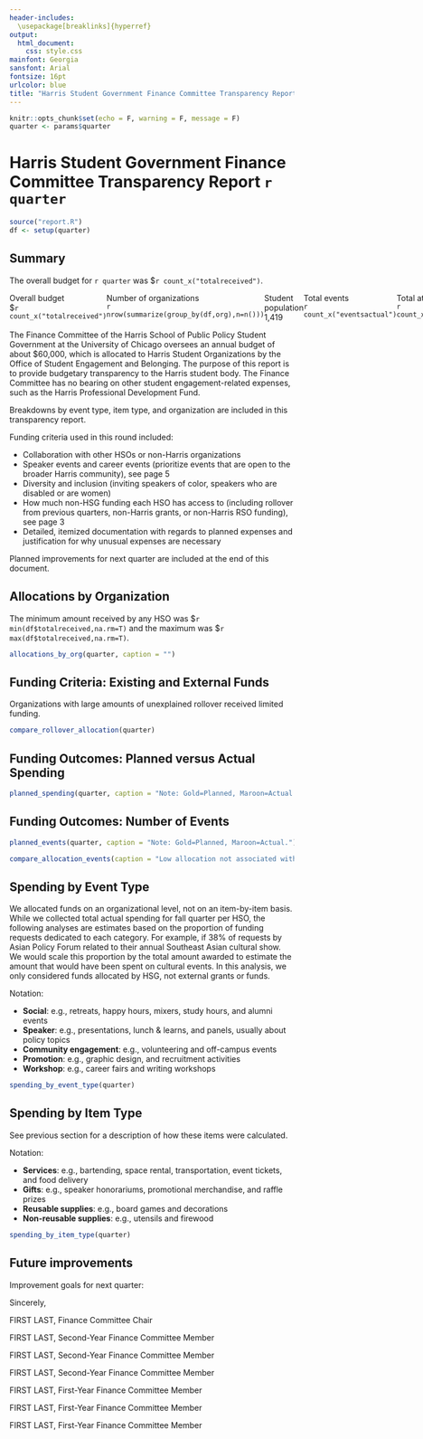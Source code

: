 ```yaml
---
header-includes:
  \usepackage[breaklinks]{hyperref}
output:
  html_document: 
    css: style.css
mainfont: Georgia
sansfont: Arial
fontsize: 16pt
urlcolor: blue
title: "Harris Student Government Finance Committee Transparency Report"
---
```


```r
knitr::opts_chunk$set(echo = F, warning = F, message = F)
quarter <- params$quarter
```

# Harris Student Government Finance Committee Transparency Report `r quarter`

```r
source("report.R")
df <- setup(quarter)
```

## Summary
The overall budget for `r quarter` was $`r count_x("totalreceived")`.

<div style="display:flex;">
  <div class="callout">Overall budget<br />$`r count_x("totalreceived")`</div>
  <div class="callout">Number of organizations<br />`r nrow(summarize(group_by(df,org),n=n()))`</div>
  <div class="callout">Student population<br />1,419</div>
  <div class="callout">Total events<br />`r count_x("eventsactual")`</div>
  <div class="callout">Total attendees<br />`r count_x("attendactual")`</div>
</div>

The Finance Committee of the Harris School of Public Policy Student Government at the University of Chicago oversees an annual budget of about \$60,000, which is allocated to Harris Student Organizations by the Office of Student Engagement and Belonging. The purpose of this report is to provide budgetary transparency to the Harris student body. The Finance Committee has no bearing on other student engagement-related expenses, such as the Harris Professional Development Fund.

Breakdowns by event type, item type, and organization are included in this transparency report. 

Funding criteria used in this round included:

* Collaboration with other HSOs or non-Harris organizations
* Speaker events and career events (prioritize events that are open to the broader Harris community), see page 5
* Diversity and inclusion (inviting speakers of color, speakers who are disabled or are women)
* How much non-HSG funding each HSO has access to (including rollover from previous quarters, non-Harris grants, or non-Harris RSO funding), see page 3
* Detailed, itemized documentation with regards to planned expenses and justification for why unusual expenses are necessary

Planned improvements for next quarter are included at the end of this document.

\newpage 

## Allocations by Organization

The minimum amount received by any HSO was \$`r min(df$totalreceived,na.rm=T)` and the maximum was \$`r max(df$totalreceived,na.rm=T)`.

```r
allocations_by_org(quarter, caption = "")
```

\newpage 

## Funding Criteria: Existing and External Funds 

Organizations with large amounts of unexplained rollover received limited funding.

```r
compare_rollover_allocation(quarter)
```

\newpage 

## Funding Outcomes: Planned versus Actual Spending

```r
planned_spending(quarter, caption = "Note: Gold=Planned, Maroon=Actual.")
```

\newpage 

## Funding Outcomes: Number of Events

```r
planned_events(quarter, caption = "Note: Gold=Planned, Maroon=Actual.")
```

\newpage 

```r
compare_allocation_events(caption = "Low allocation not associated with number of canceled events")
```

## Spending by Event Type

We allocated funds on an organizational level, not on an item-by-item basis. While we collected total actual spending for fall quarter per HSO, the following analyses are estimates based on the proportion of funding requests dedicated to each category. For example, if 38\% of requests by Asian Policy Forum related to their annual Southeast Asian cultural show. We would scale this proportion by the total amount awarded to estimate the amount that would have been spent on cultural events. In this analysis, we only considered funds allocated by HSG, not external grants or funds.

Notation:

* **Social**: e.g., retreats, happy hours, mixers, study hours, and alumni events
* **Speaker**: e.g., presentations, lunch \& learns, and panels, usually about policy topics
* **Community engagement**: e.g., volunteering and off-campus events
* **Promotion**: e.g., graphic design, and recruitment activities
* **Workshop**: e.g., career fairs and writing workshops

```r
spending_by_event_type(quarter)
```

## Spending by Item Type

See previous section for a description of how these items were calculated.

Notation:

* **Services**: e.g.,  bartending, space rental, transportation, event tickets, and food delivery
* **Gifts**: e.g.,  speaker honorariums, promotional merchandise, and raffle prizes
* **Reusable supplies**: e.g., board games and decorations
* **Non-reusable supplies**: e.g., utensils and firewood

```r
spending_by_item_type(quarter)
```

## Future improvements

Improvement goals for next quarter:

\vspace{30pt}

Sincerely,

FIRST LAST, Finance Committee Chair

FIRST LAST, Second-Year Finance Committee Member

FIRST LAST, Second-Year Finance Committee Member

FIRST LAST, Second-Year Finance Committee Member

FIRST LAST, First-Year Finance Committee Member

FIRST LAST, First-Year Finance Committee Member

FIRST LAST, First-Year Finance Committee Member
